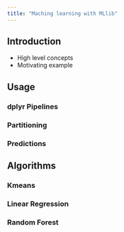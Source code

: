 ```yaml
---
title: "Maching learning with MLlib"
---
```


## Introduction

- High level concepts
- Motivating example


## Usage

### dplyr Pipelines

### Partitioning

### Predictions

## Algorithms


### Kmeans

### Linear Regression


### Random Forest

